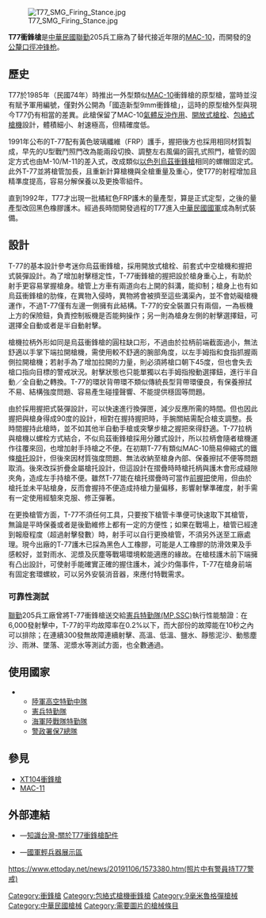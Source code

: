 {{NoteTA
|G1=Military
|G2=Firearms
|G3=長度單位
}}
{{Infobox Weapon
|name= T77衝鋒槍
|image= File:T77 SMG.jpg
|image_size= 300px
|caption= T77衝鋒槍槍托收起
|origin= {{ROC}}
|type= [[衝鋒槍|衝鋒槍]]
<br/>[[全自動手槍|衝鋒手槍]]<br/>[[個人防衛武器|個人防衛武器]]
<!-- 種類選擇 -->
|is_ranged=yes
|is_bladed=
|is_explosive=
|is_artillery=
|is_vehicle=
|is_missile=
|is_UK=
<!-- 服役記錄 -->
|service= 1992年—
|used_by= {{ROC}}
|wars= 
<!-- 生產歷史 -->
|designer= [[聯合後勤司令部|聯勤]]
|design_date= 1985年
|manufacturer= [[聯勤|聯勤]]
|unit_cost=
|production_date=1992年—
|number= 
|variants= 
<!-- 基本規格 -->
|spec_label=
|weight=空槍：2.82公斤
|length= -{}-
* 槍托摺疊：335公釐
* 槍托展開：610公釐
|part_length= 215公釐
|width=
|height=
|diameter=
|crew=
<!-- 投射武器規格 --> 
|cartridge= [[9×19mm鲁格弹|9×19公釐]]
|caliber= 9公釐
|action= [[包絡式槍機|包絡式槍機]]、[[反沖作用_(槍械)|反沖作用]]、[[開放式槍栓|開放式槍栓]]
|mode= 半自動、[[自動火器|全自動]]，[[擊發調變槍械|可擊發調變]]
|rate= 1,200—1,500發／分鐘
|velocity= 
|range= 
|max_range= 150[[米_(单位)|公尺]]
|feed= 15、30發[[彈匣|彈匣]]
|sights= 機械照門
}}

[[File:T77_SMG_Firing_Stance.jpg|thumb]]

'''T77衝鋒槍'''是[[中華民國|中華民國]][[聯勤|聯勤]]205兵工廠為了替代接近年限的[[MAC-10衝鋒槍|MAC-10]]，而開發的[[9×19mm鲁格弹|9公釐口徑]][[冲锋枪|冲锋枪]]。

== 歷史 ==
T77於1985年（民國74年）時推出一外型類似[[MAC-10衝鋒槍|MAC-10]]衝鋒槍的原型槍，當時並沒有賦予軍用編號，僅對外公開為「國造新型9mm衝鋒槍」，這時的原型槍外型與現今T77仍有相當的差異。此槍保留了MAC-10[[反沖作用_(槍械)|氣體反沖作用]]、[[開放式槍栓|開放式槍栓]]、[[包絡式槍機|包絡式槍機]]設計，體積細小、射速極高，但精確度低。

1991年公布的T-77配有黃色玻璃纖維（FRP）護手，握把後方也採用相同材質製成，早先的U型戰鬥照門改為能兩段切換、調整左右風偏的圓孔式照門，槍管的固定方式也由M-10/M-11的差入式，改成類似[[以色列|以色列]][[烏茲衝鋒槍|烏茲衝鋒槍]]相同的螺帽固定式。此外T-77並將槍管加長，且重新計算槍機與全槍重量及重心，使T77的射程增加且精準度提高，容易分解保養以及更換零組件。

直到1992年，T77才出現一批橘紅色FRP護木的量產型，算是正式定型，之後的量產型改回黑色橡膠護木。經過長時間開發過程的T77進入[[中華民國國軍|中華民國國軍]]成為制式裝備。

== 設計 ==
T-77的基本設計參考迷你烏茲衝鋒槍，採用開放式槍栓、前套式中空槍機和握把式裝彈設計。為了增加射擊穩定性，T-77衝鋒槍的握把設於槍身重心上，有助於射手更容易掌握槍身。槍管上方車有兩道向右上開的斜溝，能抑制{{Link-en|槍口上揚|Muzzle rise}}；槍身上也有如烏茲衝鋒槍的肋條，在異物入侵時，異物將會被擠至這些溝渠內，並不會妨礙槍機運作，不過T-77僅有左邊一側擁有此結構。T-77的安全裝置只有兩個，一為板機上方的保險鈕，負責控制板機是否能夠操作；另一則為槍身左側的射擊選擇鈕，可選擇全自動或者是半自動射擊。

槍機拉柄外形如同是烏茲衝鋒槍的圓柱缺口形，不過由於拉柄前端截面過小，無法舒適以手掌下端拉開槍機，需使用較不舒適的腕部角度，以左手姆指和食指抓握兩側拉開槍機；若射手為了增加拉開的力量，則必須將槍口朝下45度，但也會失去槍口指向目標的警戒狀況。射擊狀態也只能單獨以右手姆指撥動選擇鈕，進行半自動／全自動之轉換。T-77的環狀背帶環不類似傳統長型背帶環優良，有保養擦拭不易、結構強度問題、容易產生碰撞聲響、不能提供穩固等問題。

由於採用握把式裝彈設計，可以快速進行換彈匣，減少反應所需的時間。但也因此握把與槍身得成90度的設計，相對在握持握把時，手腕關結需配合槍支調整。長時間握持此槍時，並不如其他半自動手槍或突擊步槍之握把來得舒適。T-77拉柄與槍機以螺栓方式結合，不似烏茲衝鋒槍採用分離式設計，所以拉柄會隨者槍機運作往覆來回，也增加射手持槍之不便。在初期T-77有類似MAC-10簡易伸縮式的鐵條[[槍托|槍托]]設計，但後來因材質強度問題、無法收納至槍身內部、保養擦拭不便等問題取消。後來改採折疊金屬槍托設計，但這設計在摺疊時時槍托柄與護木會形成縫隙夾角，造成左手持槍不便。雖然T-77能在槍托摺疊時可當作[[輔助握把|前握把]]使用，但由於槍托並未平貼槍身，反而會握持不便造成持槍力量偏移，影響射擊準確度，射手需有一定使用經驗來克服、修正彈著。

在更換槍管方面，T-77不須任何工具，只要按下槍管卡準便可快速取下其槍管，無論是平時保養或者是後勤維修上都有一定的方便性；如果在戰場上，槍管已經達到報廢程度（超過射擊發數）時，射手可以自行更換槍管，不須另外送至工廠處理。現今出廠的T-77護木已採為黑色人工橡膠，可能是人工橡膠的防滑效果及手感較好，並對雨水、泥漿及灰塵等戰場環境較能適應的緣故。在槍枝護木前下端擁有凸出設計，可使射手能確實正確的握住護木，減少灼傷事件，T-77在槍身前端有固定套環螺紋，可以另外安裝消音器，來應付特戰需求。

=== 可靠性測試 ===
[[聯合後勤司令部|聯勤]]205兵工廠曾將T-77衝鋒槍送交給[[憲兵特勤隊|憲兵特勤隊(MP.SSC)]]執行性能驗證：在6,000發射擊中，T-77的平均故障率在0.2%以下，而大部份的故障能在10秒之內可以排除；在連續300發無故障連續射擊、高溫、低溫、鹽水、靜態泥沙、動態塵沙、雨淋、墜落、泥漿水等測試方面，也全數通過。

== 使用國家 ==
* {{flag|ROC}}
**[[高空特種勤務中隊|陸軍高空特勤中隊]]
**[[憲兵特勤隊|憲兵特勤隊]]
**[[中華民國海軍陸戰隊特勤隊|海軍陸戰隊特勤隊]]
**[http://%E5%85%A7%E6%94%BF%E9%83%A8%E8%AD%A6%E6%94%BF%E7%BD%B2%E4%BF%9D%E5%AE%89%E8%AD%A6%E5%AF%9F%E7%AC%AC%E4%B8%83%E7%B8%BD%E9%9A%8A 警政署保7總隊] {{Wayback|url=http:/// |date=20170220175602 }}

==參見==
* [[XT104衝鋒槍|XT104衝鋒槍]]
* [[MAC-11衝鋒槍|MAC-11]]

== 外部連結 ==
* {{zh icon}}—[https://web.archive.org/web/20070929101510/http://social.askono.com/question/611234.html 知識台灣-關於T77衝鋒槍配件]
* {{zh icon}}—[http://museum.mnd.gov.tw/specific_95_2_1.htm 國軍輕兵器展示區]{{dead link|date=2017年11月 |bot=InternetArchiveBot |fix-attempted=yes }}
https://www.ettoday.net/news/20191106/1573380.htm(照片中有警員持T77警戒) {{Wayback|url=https://www.ettoday.net/news/20191106/1573380.htm%28%E7%85%A7%E7%89%87%E4%B8%AD%E6%9C%89%E8%AD%A6%E5%93%A1%E6%8C%81T77%E8%AD%A6%E6%88%92%29 |date=20210722122556 }}
{{中華民國軍事}}
{{中華民國國防工業}}

[[Category:衝鋒槍|Category:衝鋒槍]]
[[Category:包絡式槍機衝鋒槍|Category:包絡式槍機衝鋒槍]]
[[Category:9毫米魯格彈槍械|Category:9毫米魯格彈槍械]]
[[Category:中華民國槍械|Category:中華民國槍械]]
[[Category:需要圖片的槍械條目|Category:需要圖片的槍械條目]]